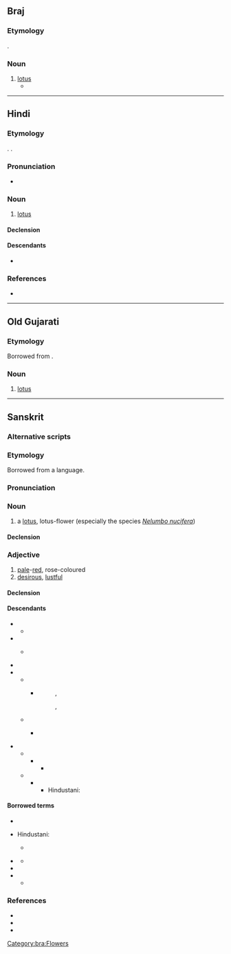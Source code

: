 {{also|कोमल|कमिलो|काम्लो}}
==Braj==

===Etymology===
{{lbor|bra|sa|कमल}}.

===Noun===
{{head|bra|noun|g=m}}

# [[lotus]]
#* {{Q|bra|Surdas|Sursagar|1|1|quote=चरन '''कमल''' बंदौं हरि राइ ।|trans=I salute the '''lotus''' feet of Hari, the king.|transauthor=Rupert Snell}}

[[Category:bra:Flowers]]

----

==Hindi==
{{wikipedia|lang=hi}}

===Etymology===
{{bor+|hi|sa|कमल}}. {{doublet|hi|कँवल}}.

===Pronunciation===
* {{hi-IPA}}

===Noun===
{{hi-noun|g=m|ur=کَمَل}}

# [[lotus]]
#: {{syn|hi|Thesaurus:कमल}}

====Declension====
{{hi-ndecl|<M>}}

====Descendants====
* {{desc|en|Kamal|bor=1}}

===References===
* {{R:hi:McGregor}}

{{topics|hi|Flowers}}

----

==Old Gujarati==

===Etymology===
Borrowed from {{bor|inc-ogu|sa|कमल}}.

===Noun===
{{head|inc-ogu|noun|tr=kamala|g=n}}

# [[lotus]]

----

==Sanskrit==
{{wikipedia|lang=sa|कमलम्}}
{{wikipedia|Nelumbo nucifera}}

===Alternative scripts===
{{sa-alt}}

===Etymology===
Borrowed from a {{bor|sa|dra|-}} language.

===Pronunciation===
{{sa-IPA|a=1}}

===Noun===
{{sa-noun|tr=kámala|g=mn}}

# a [[lotus]], lotus-flower (especially the species ''[[Nelumbo nucifera]]'')

====Declension====
{{sa-decl-noun-m|kámala}}
{{sa-decl-noun-n|kámala}}

===Adjective===
{{sa-adj|tr=kámala}}

# [[pale]]-[[red]], rose-coloured
# [[desirous]], [[lustful]]

====Declension====
{{sa-decl-adj-mfn|kámala|kámalā|kámala}}

====Descendants====
* {{desc|elu-prk}}
** {{desc|si|කමල}}
* {{desc|pmh|𑀓𑀫𑀮}}
** {{desc|omr||kavaḷa}}
**: {{desc|omr|कवळ|tr=-|sclb=1}}
**: {{desc|omr|𑘎𑘪𑘯|tr=-|sclb=1}}
* {{desc|pi|kamala}}
* {{desc|inc-psc|𑀓𑀫𑀴}}
** {{desc|inc-tak|कमल}}
*** {{desc|pa|-}}
***: {{desc|pa|ਕੌਲ|sclb=1}}, {{m|pa|ਕੰਵਲ}}
***: {{desc|pa|قَول|sclb=1}}, {{m|pa|کَن٘وَل}}
** {{desc|inc-vra|कमल}}
*** {{desc|sd|-}}
***: {{desc|sd|ڪَنَولُ|sclb=1}}
***: {{desc|sd|कंवलु|sclb=1}}
* {{desc|psu|𑀓𑀫𑀮}}
** {{desc|inc-gup|कमल}}
*** {{desc|inc-ogu|कमल}}
**** {{desc|gu|કમળ}}
** {{desc|inc-sap|कमल}}
*** {{desc|inc-ohi|कवल}}
**** Hindustani:
****: {{desc|hi|कँवल}}
****: {{desc|ur|کنول|کَن٘وَل}}

====Borrowed terms====
* {{desc|bra|कमल|bor=1}}
* {{tooltip|borrowed|→}} Hindustani:
*: {{desc|hi|कमल}}
*: {{desc|ur|کَمَل|tr=kamal}}
** {{desc|en|Kamal|bor=1}}
* {{desc|omr||kamala|bor=1}}
*: {{desc|omr|कमल|tr=-|sclb=1}}
*: {{desc|omr|𑘎𑘦𑘩|tr=-|sclb=1}}
** {{desc|mr|कमळ|bor=1}}
* {{desctree|oty|𑀓𑀫𑀮𑀫𑁆|bor=1}}
* {{desc|te|కమల|bor=1}}
** {{desc|te|కమలము|der=1}}

===References===
* {{R:DCS}}
* {{R:sa:MW|0252}}
* {{R:CDIAL|kamala<sup>2</sup>|2764}}

{{topics|sa|Nymphaeales order plants}}